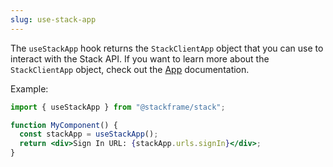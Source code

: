 ```yaml
---
slug: use-stack-app
---
```


The `useStackApp` hook returns the `StackClientApp` object that you can use to interact with the Stack API. If you want to learn more about the `StackClientApp` object, check out the [App](./stack-app.mdx) documentation.

Example:

```jsx
import { useStackApp } from "@stackframe/stack";

function MyComponent() {
  const stackApp = useStackApp();
  return <div>Sign In URL: {stackApp.urls.signIn}</div>;
}
```